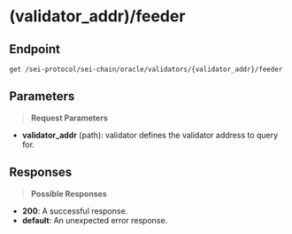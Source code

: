 # (validator_addr)/feeder

## Endpoint
```http
get /sei-protocol/sei-chain/oracle/validators/{validator_addr}/feeder
```

## Parameters
> **Request Parameters**

- **validator_addr** (path): validator defines the validator address to query for.

## Responses
> **Possible Responses**

- **200**: A successful response.
- **default**: An unexpected error response.


